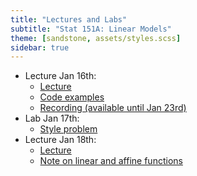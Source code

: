 ```yaml
---
title: "Lectures and Labs"
subtitle: "Stat 151A: Linear Models"
theme: [sandstone, assets/styles.scss]
sidebar: true
---
```



- Lecture Jan 16th:
    - [Lecture](Lecture1.qmd)
    - [Code examples](Lecture1_examples.ipynb)
    - [Recording (available until Jan 23rd)](https://drive.google.com/file/d/14qaXQV4OscF420GquYG5VulYdvfNckL5/view?usp=sharing)

- Lab Jan 17th:
    - [Style problem](lab1_student_version.Rmd)

- Lecture Jan 18th:
    - [Lecture](Lecture2.ipynb)
    - [Note on linear and affine functions](Lecture2_linearity_note.qmd)
